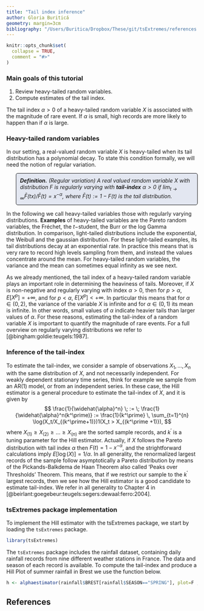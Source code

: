 ```yaml
---
title: "Tail index inference"
author: Gloria Buriticá
geometry: margin=3cm
bibliography: "/Users/Buritica/Dropbox/These/git/tsExtremes/references.bib"
---
```


<style>
p.comment{
background-color: #E3E7F1;
padding: 10px;
border: 1px solid black;
margin-left: 25px;
border-radius: 5px;
font-style: italic;
}



</style>

```r
knitr::opts_chunk$set(
  collapse = TRUE,
  comment = "#>"
)
```

### Main goals of this tutorial
  1. Review heavy-tailed random variables.
  2. Compute estimates of the tail index.


The tail index $\alpha > 0$ of a heavy-tailed random variable $X$ is associated with the magnitude of rare event. 
If $\alpha$ is small, high records are more likely to happen than if $\alpha$ is large.  


### Heavy-tailed random variables

In our setting, a real-valued random variable $X$ is heavy-tailed when its tail distribution has a polynomial decay. To state this condition formally, we will need the notion of regular variation. 
<p class="comment">
**Definition.** (Regular variation)
A real valued random variable $X$ with distribution $F$ is regularly varying with **tail-index** $\alpha > 0$ if $\lim_{t \to \infty}\bar F(tx)/\bar F(t) = x^{-\alpha},$ where $\bar F(t) := 1- F(t)$ is the tail distribution.
<p>

In the following we call heavy-tailed variables those with regularly varying distributions. __Examples__ of heavy-tailed variables are the Pareto random variables, the Fréchet, the $t-$student, the Burr or the log Gamma distribution. 
In comparison, light-tailed distributions include the exponential, the Weibull and the gaussian distribution. 
For these light-tailed examples, its tail distributions decay at an exponential rate. 
In practice this means that is very rare to record high levels sampling from them, and instead the values concentrate around the mean. 
For heavy-tailed random variables, the variance and the mean can sometimes equal infinity as we see next.
\par 
As we already mentioned, the tail index of a heavy-tailed random variable plays an important role in determining the heaviness of tails. Moreover, if $X$ is non-negative and regularly varying with index $\alpha > 0$, then for $p > \alpha$, $E[X^p] = + \infty$, and for $p < \alpha$, $E[X^p] < + \infty$. 
In particular this means that for $\alpha \in (0,2)$, the variance of the variable $X$ is infinite and for $\alpha \in (0,1)$ its mean is infinite. 
In other words, small values of $\alpha$ indicate heavier tails than larger values of $\alpha$. 
For these reasons, estimating the tail-index of a random variable $X$ is important to quantify the magnitude of rare events. 
For a full overview on regularly varying distributions we refer to  [@bingham:goldie:teugels:1987].

### Inference of the tail-index

To estimate the tail-index, we consider a sample of observations $X_1, \dots, X_n$ with the same distribution of $X$, and not necessarily independent.
For weakly dependent stationary time series, think for example we sample from an AR(1) model, or from an independent series. 
In these case, the Hill estimator is a general procedure to estimate the tail-index of $X$, and it is given by 
$$
\frac{1}{\widehat{\alpha}^n} \;  := \;  \frac{1}{\widehat{\alpha}^n(k^\prime)}  := \frac{1}{k^\prime} \, \sum_{t=1}^{n} \log(X_t/X_{(k^\prime+1)})1(X_t > X_{(k^\prime +1)}),
$$
where $X_{(1)} \geq X_{(2)} \geq \dots \geq  X_{(n)}$ are the sorted sample records, and $k^\prime$ is a tuning parameter for the Hill estimator.
Actually, if $X$ follows the Pareto distribution with tail index $\alpha$ then $F(t) = 1 -x^{-\alpha}$, and the strightforward calculations imply  $E[\log(X)] = 1/\alpha$. 
In all generality, the renormalized largest records of the sample follow asymptotically a Pareto distribution by means of the Pickands-Balkdema de Haan Theorem also called 'Peaks over Thresholds' Theorem. 
This means, that if we restrict our sample to the $k^\prime$ largest records, then we see how the Hill estimator is a good candidate to estimate tail-index.
We refer in all generality to Chapter 4 in [@beirlant:goegebeur:teugels:segers:dewaal:ferro:2004].

### tsExtremes package implementation
\par 
To implement the Hill estimator with the tsExtremes package,  we start by loading the $\texttt{tsExtremes}$ package.

```r
library(tsExtremes)
```


The $\texttt{tsExtremes}$ package includes the rainfall dataset, containing daily rainfall records from nine different weather stations in France. The data and season of each record is available. To compute the tail-index and produce a Hill Plot of summer rainfall in Brest we use the function below.



```r
h <- alphaestimator(rainfall$BREST[rainfall$SEASON=="SPRING"], plot=F , R0 = 100,  hill=T ,  k1 = 300 )
```


## References
